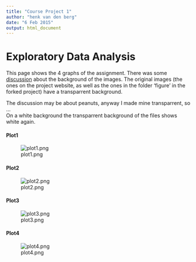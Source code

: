 ```yaml
---
title: "Course Project 1"
author: "henk van den berg"
date: "6 Feb 2015"
output: html_document
---
```


# Exploratory Data Analysis

This page shows the 4 graphs of the assignment. There was some [discussion](https://class.coursera.org/exdata-011/forum/thread?thread_id=24) 
about the background of the images. The original images (the ones on the project website,
as well as the ones in the folder 'figure' in the forked project) have a transparrent background.

The discussion may be about peanuts, anyway I made mine transparrent, so ...  
On a white background the transparrent background of the files shows white again.

#### Plot1
![plot1.png](plot1.png)

#### Plot2
![plot2.png](plot2.png)

#### Plot3
![plot3.png](plot3.png)

#### Plot4
![plot4.png](plot4.png)